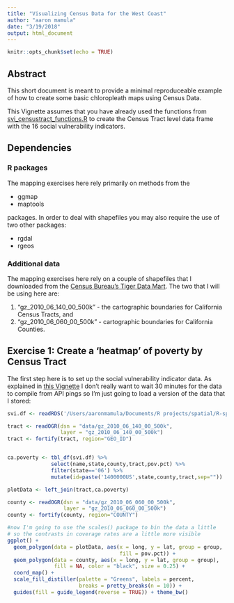 ```yaml
---
title: "Visualizing Census Data for the West Coast"
author: "aaron mamula"
date: "3/19/2018"
output: html_document
---
```


```r
knitr::opts_chunk$set(echo = TRUE)
```

## Abstract

This short document is meant to provide a minimal reproduceable example of how to create some basic chloropleath maps using Census Data.

This Vignette assumes that you have already used the functions from [svi_censustract_functions.R]() to create the Census Tract level data frame with the 16 social vulnerability indicators.

## Dependencies

### R packages

The mapping exercises here rely primarily on methods from the 

* ggmap
* maptools

packages.  In order to deal with shapefiles you may also require the use of two other packages:

* rgdal
* rgeos

### Additional data

The mapping exercises here rely on a couple of shapefiles that I downloaded from the [Census Bureau's Tiger Data Mart](https://www.census.gov/geo/maps-data/data/tiger-cart-boundary.html). The two that I will be using here are:

1. "gz_2010_06_140_00_500k" - the cartographic boundaries for California Census Tracts, and
2. "gz_2010_06_060_00_500k" - cartographic boundaries for California Counties.

## Exercise 1: Create a 'heatmap' of poverty by Census Tract

The first step here is to set up the social vulnerability indicator data.  As explained in [this Vignette]() I don't really want to wait 30 minutes for the data to compile from API pings so I'm just going to load a version of the data that I stored:

```r
svi.df <- readRDS('/Users/aaronmamula/Documents/R projects/spatial/R-spatial/data/svi_censustract_2015.RDA')
```

```r
tract <- readOGR(dsn = "data/gz_2010_06_140_00_500k", 
                 layer = "gz_2010_06_140_00_500k")
tract <- fortify(tract, region="GEO_ID")


ca.poverty <- tbl_df(svi.df) %>%
              select(name,state,county,tract,pov.pct) %>%
              filter(state=='06') %>%
              mutate(id=paste('1400000US',state,county,tract,sep=""))

plotData <- left_join(tract,ca.poverty)

county <- readOGR(dsn = "data/gz_2010_06_060_00_500k", 
                  layer = "gz_2010_06_060_00_500k")
county <- fortify(county, region="COUNTY")

#now I'm going to use the scales() package to bin the data a little
# so the contrasts in coverage rates are a little more visible
ggplot() +
  geom_polygon(data = plotData, aes(x = long, y = lat, group = group,
                                    fill = pov.pct)) +
  geom_polygon(data = county, aes(x = long, y = lat, group = group),
               fill = NA, color = "black", size = 0.25) +
  coord_map() +
  scale_fill_distiller(palette = "Greens", labels = percent,
                       breaks = pretty_breaks(n = 10)) +
  guides(fill = guide_legend(reverse = TRUE)) + theme_bw()

```